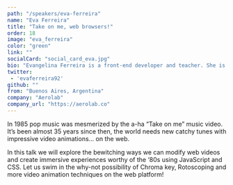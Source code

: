 ```yaml
---
path: "/speakers/eva-ferreira"
name: "Eva Ferreira"
title: "Take on me, web browsers!"
order: 18
image: "eva_ferreira"
color: "green"
link: ""
socialCard: "social_card_eva.jpg"
bio: "Evangelina Ferreira is a front-end developer and teacher. She is currently working at Aerolab as a UI Developer and has been teaching web technologies at the National Technological University of Argentina for more than five years. In her free time she organizes CSSConf Argentina."
twitter:
 - 'evaferreira92'
github: ""
from: "Buenos Aires, Argentina"
company: "Aerolab"
company_url: "https://aerolab.co"
---
```


In 1985 pop music was mesmerized by the a-ha “Take on me” music video. It’s been almost 35 years since then,
the world needs new catchy tunes with impressive video animations… on the web.

In this talk we will explore the bewitching ways we can modify web videos and create immersive experiences
worthy of the ‘80s using JavaScript and CSS. Let us swim in the why-not possibility of Chroma key, Rotoscoping
and more video animation techniques on the web platform!
